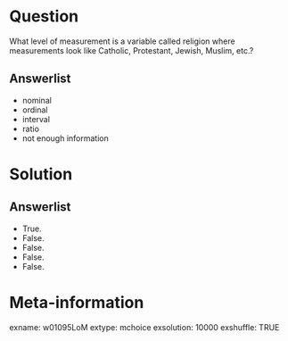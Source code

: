 Question
========
What level of measurement is a variable called religion where measurements look like Catholic, Protestant, Jewish, Muslim, etc.?

Answerlist
----------
* nominal
* ordinal
* interval
* ratio  
* not enough information


Solution
========

Answerlist
----------
* True.
* False.
* False.
* False.
* False.


Meta-information
================
exname: w01095LoM
extype: mchoice
exsolution: 10000
exshuffle: TRUE